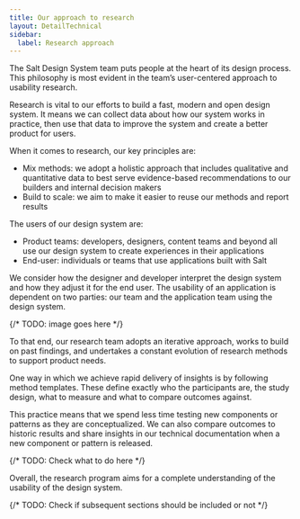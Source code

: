 ```yaml
---
title: Our approach to research
layout: DetailTechnical
sidebar:
  label: Research approach
---
```


The Salt Design System team puts people at the heart of its design process. This philosophy is most evident in the team’s user-centered approach to usability research.

Research is vital to our efforts to build a fast, modern and open design system. It means we can collect data about how our system works in practice, then use that data to improve the system and create a better product for users.

When it comes to research, our key principles are:

- Mix methods: we adopt a holistic approach that includes qualitative and quantitative data to best serve evidence-based recommendations to our builders and internal decision makers
- Build to scale: we aim to make it easier to reuse our methods and report results

The users of our design system are:

- Product teams: developers, designers, content teams and beyond all use our design system to create experiences in their applications
- End-user: individuals or teams that use applications built with Salt

We consider how the designer and developer interpret the design system and how they adjust it for the end user. The usability of an application is dependent on two parties: our team and the application team using the design system.

{/* TODO: image goes here */}

To that end, our research team adopts an iterative approach, works to build on past findings, and undertakes a constant evolution of research methods to support product needs.

One way in which we achieve rapid delivery of insights is by following method templates. These define exactly who the participants are, the study design, what to measure and what to compare outcomes against.

This practice means that we spend less time testing new components or patterns as they are conceptualized. We can also compare outcomes to historic results and share insights in our technical documentation when a new component or pattern is released.

{/* TODO: Check what to do here */}

Overall, the research program aims for a complete understanding of the usability of the design system.

{/* TODO: Check if subsequent sections should be included or not */}
